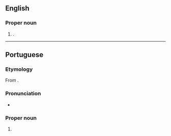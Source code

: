 ==English==

===Proper noun===
{{en-proper noun}}

# {{place|en|municipality/state capital|s/Goiás|c/Brazil}}.

----

==Portuguese==

===Etymology===
From {{affix|pt|goiano|-ia}}.

===Pronunciation===
* {{a|Brazil}} {{IPA|pt|/ɡojˈɐ.njɐ/}}

===Proper noun===
{{pt-proper noun|f}}

# {{place|pt|municipality/state capital|s/Goiás|c/Brazil|t1=Goiânia}}
